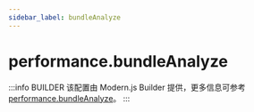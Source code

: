 ```yaml
---
sidebar_label: bundleAnalyze
---
```


# performance.bundleAnalyze

:::info BUILDER
该配置由 Modern.js Builder 提供，更多信息可参考 [performance.bundleAnalyze](https://modernjs.dev/builder/api/config-performance.html#performance-bundleanalyze)。
:::


<Main />
